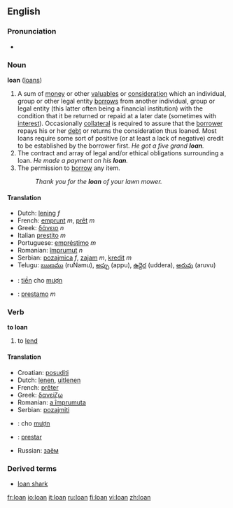 ==English==

===Pronunciation===
*{{audio|en-us-loan.ogg|Audio (US)}}

===Noun===
'''loan''' ([[loans]])

#A sum of [[money]] or other [[valuables]] or [[consideration]] which an individual, group or other legal entity [[borrow]]s from another individual, group or legal entity (this latter often being a financial institution) with the condition that it be returned or repaid at a later date (sometimes with [[interest]]). Occasionally [[collateral]] is required to assure that the [[borrower]] repays his or her [[debt]] or returns the consideration thus loaned. Most loans require some sort of positive (or at least a lack of negative) credit to be established by the borrower first. ''He got a five grand '''loan'''.''
#The contract and array of legal and/or ethical obligations surrounding a loan. ''He made a payment on his '''loan'''.''
#The permission to [[borrow]] any item.
#:''Thank you for the '''loan''' of your lawn mower.''

====Translation====
*Dutch: [[lening]] ''f''
*French: [[emprunt]] ''m'', [[prêt]] ''m''
*Greek: [[δάνειο]] ''n''
*Italian [[prestito]] ''m''
*Portuguese: [[empréstimo]] ''m''
*Romanian: [[împrumut]] ''n''
*Serbian: [[pozajmica]] ''f'', [[zajam]] ''m'', [[kredit]] ''m''
*Telugu: [[ఋణము]] (ruNamu), [[అప్పు]] (appu), [[ఉద్దెర]] (uddera), [[అరువు]] (aruvu)
*{{vi}}: [[tiền]] cho [[mượn]]
*{{es}}: [[prestamo]] ''m''

===Verb===
'''to loan''' {{US}}

#to [[lend]]

====Translation====
*Croatian: [[posuditi]]
*Dutch: [[lenen]], [[uitlenen]]
*French: [[prêter]]
*Greek: [[δανείζω]]
*Romanian: [[a împrumuta]]
*Serbian: [[pozajmiti]]
*{{vi}}: cho [[mượn]]
*{{es}}: [[prestar]]
*Russian: [[заём]]

===Derived terms===
*[[loan shark]]

[[fr:loan]]
[[io:loan]]
[[it:loan]]
[[ru:loan]]
[[fi:loan]]
[[vi:loan]]
[[zh:loan]]